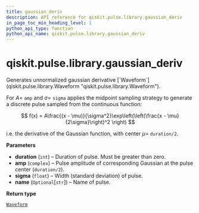 ```yaml
---
title: gaussian_deriv
description: API reference for qiskit.pulse.library.gaussian_deriv
in_page_toc_min_heading_level: 1
python_api_type: function
python_api_name: qiskit.pulse.library.gaussian_deriv
---
```


# qiskit.pulse.library.gaussian\_deriv

<Function id="qiskit.pulse.library.gaussian_deriv" name="gaussian_deriv" isDedicatedPage={true} github="https://github.com/qiskit/qiskit/tree/stable/0.22/qiskit/pulse/library/discrete.py" signature="gaussian_deriv(duration, amp, sigma, name=None)">
  Generates unnormalized gaussian derivative [`Waveform`](qiskit.pulse.library.Waveform "qiskit.pulse.library.Waveform").

  For $A=$ `amp` and $\sigma=$ `sigma` applies the midpoint sampling strategy to generate a discrete pulse sampled from the continuous function:

  $$
  f(x) = A\frac{(x - \mu)}{\sigma^2}\exp\left(\left(\frac{x - \mu}{2\sigma}\right)^2 \right)
  $$

  i.e. the derivative of the Gaussian function, with center $\mu=$ `duration/2`.

  **Parameters**

  *   **duration** (`int`) – Duration of pulse. Must be greater than zero.
  *   **amp** (`complex`) – Pulse amplitude of corresponding Gaussian at the pulse center (`duration/2`).
  *   **sigma** (`float`) – Width (standard deviation) of pulse.
  *   **name** (`Optional`\[`str`]) – Name of pulse.

  **Return type**

  [`Waveform`](qiskit.pulse.library.Waveform "qiskit.pulse.library.waveform.Waveform")
</Function>

